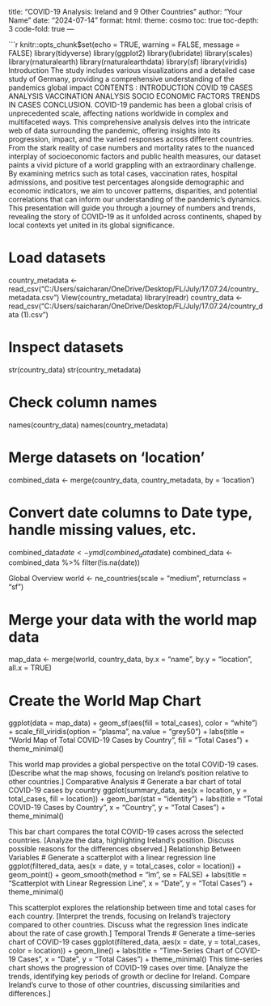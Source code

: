 title: "COVID-19 Analysis: Ireland and 9 Other Countries"
author: "Your Name"
date: "2024-07-14"
format: 
  html:
    theme: cosmo
    toc: true
    toc-depth: 3
    code-fold: true
---

```{r setup, include=FALSE}
knitr::opts_chunk$set(echo = TRUE, warning = FALSE, message = FALSE)
library(tidyverse)
library(ggplot2)
library(lubridate)
library(scales)
library(rnaturalearth)
library(rnaturalearthdata)
library(sf)
library(viridis)
Introduction
The study includes various visualizations and a detailed case study of Germany, providing a comprehensive understanding of the pandemics global impact
CONTENTS :
INTRODUCTION
COVID 19 CASES ANALYSIS
VACCINATION ANALYSIS
SOCIO ECONOMIC FACTORS
TRENDS IN CASES
CONCLUSION.
COVID-19 pandemic has been a global crisis of unprecedented scale, affecting nations worldwide in complex and multifaceted ways. This comprehensive analysis delves into the intricate web of data surrounding the pandemic, offering insights into its progression, impact, and the varied responses across different countries. From the stark reality of case numbers and mortality rates to the nuanced interplay of socioeconomic factors and public health measures, our dataset paints a vivid picture of a world grappling with an extraordinary challenge. By examining metrics such as total cases, vaccination rates, hospital admissions, and positive test percentages alongside demographic and economic indicators, we aim to uncover patterns, disparities, and potential correlations that can inform our understanding of the pandemic's dynamics. This presentation will guide you through a journey of numbers and trends, revealing the story of COVID-19 as it unfolded across continents, shaped by local contexts yet united in its global significance.

# Load datasets
country_metadata <- read_csv("C:/Users/saicharan/OneDrive/Desktop/FL/July/17.07.24/country_metadata.csv")
View(country_metadata)
library(readr)
country_data <- read_csv("C:/Users/saicharan/OneDrive/Desktop/FL/July/17.07.24/country_data (1).csv")



# Inspect datasets
str(country_data)
str(country_metadata)

# Check column names
names(country_data)
names(country_metadata)

# Merge datasets on 'location'
combined_data <- merge(country_data, country_metadata, by = 'location')

# Convert date columns to Date type, handle missing values, etc.
combined_data$date <- ymd(combined_data$date)
combined_data <- combined_data %>% filter(!is.na(date))


Global Overview
world <- ne_countries(scale = "medium", returnclass = "sf")

# Merge your data with the world map data
map_data <- merge(world, country_data, by.x = "name", by.y = "location", all.x = TRUE)

# Create the World Map Chart
ggplot(data = map_data) +
  geom_sf(aes(fill = total_cases), color = "white") +
  scale_fill_viridis(option = "plasma", na.value = "grey50") +
  labs(title = "World Map of Total COVID-19 Cases by Country",
       fill = "Total Cases") +
  theme_minimal()





This world map provides a global perspective on the total COVID-19 cases. [Describe what the map shows, focusing on Ireland's position relative to other countries.]
Comparative Analysis
# Generate a bar chart of total COVID-19 cases by country
ggplot(summary_data, aes(x = location, y = total_cases, fill = location)) +
  geom_bar(stat = "identity") +
  labs(title = "Total COVID-19 Cases by Country", x = "Country", y = "Total Cases") +
  theme_minimal()




This bar chart compares the total COVID-19 cases across the selected countries. [Analyze the data, highlighting Ireland's position. Discuss possible reasons for the differences observed.]
Relationship Between Variables
# Generate a scatterplot with a linear regression line
ggplot(filtered_data, aes(x = date, y = total_cases, color = location)) +
  geom_point() +
  geom_smooth(method = "lm", se = FALSE) +
  labs(title = "Scatterplot with Linear Regression Line", x = "Date", y = "Total Cases") +
  theme_minimal()


This scatterplot explores the relationship between time and total cases for each country. [Interpret the trends, focusing on Ireland's trajectory compared to other countries. Discuss what the regression lines indicate about the rate of case growth.]
Temporal Trends
# Generate a time-series chart of COVID-19 cases
ggplot(filtered_data, aes(x = date, y = total_cases, color = location)) +
  geom_line() +
  labs(title = "Time-Series Chart of COVID-19 Cases", x = "Date", y = "Total Cases") +
  theme_minimal()
This time-series chart shows the progression of COVID-19 cases over time. [Analyze the trends, identifying key periods of growth or decline for Ireland. Compare Ireland's curve to those of other countries, discussing similarities and differences.]
